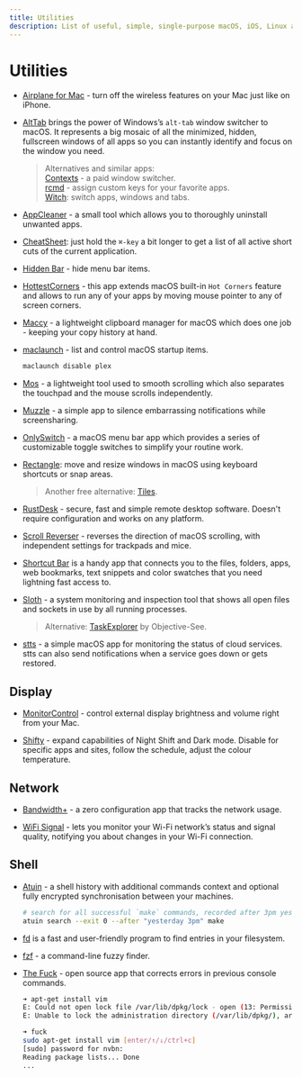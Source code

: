 ```yaml
---
title: Utilities
description: List of useful, simple, single-purpose macOS, iOS, Linux apps and tools for everyday problems and tasks.
---
```


# Utilities

- [Airplane for Mac](https://airplanemac.carrd.co/) - turn off the wireless features on your Mac just like on iPhone. <nobr className="v-align"><i className="ri-apple-line"></i> <i className="ri-open-source-line"></i></nobr>

- [AltTab](https://alt-tab-macos.netlify.app/) brings the power of Windows’s `alt-tab` window switcher to macOS. It represents a big mosaic of all the minimized, hidden, fullscreen windows of all apps so you can instantly identify and focus on the window you need. <nobr className="v-align"><i className="ri-apple-line"></i> <i className="ri-open-source-line"></i></nobr>
  > Alternatives and similar apps:  
    [Contexts](https://contexts.co/) - a paid window switcher.  
    [rcmd](https://lowtechguys.com/rcmd/) - assign custom keys for your favorite apps.  
    [Witch](https://manytricks.com/witch/): switch apps, windows and tabs.

- [AppCleaner](https://freemacsoft.net/appcleaner/) - a small tool which allows you to thoroughly uninstall unwanted apps. <nobr className="v-align"><i className="ri-apple-line"></i></nobr>

- [CheatSheet](https://www.mediaatelier.com/CheatSheet/): just hold the `⌘-key` a bit longer to get a list of all active short cuts of the current application. <nobr className="v-align"><i className="ri-apple-line"></i></nobr>

- [Hidden Bar](https://apps.apple.com/app/hidden-bar/id1452453066) - hide menu bar items. <nobr className="v-align"><i className="ri-apple-line"></i> <i className="ri-open-source-line"></i></nobr>

- [HottestCorners](https://bits.ee/hottestcorners/) - this app extends macOS built-in `Hot Corners` feature and allows to run any of your apps by moving mouse pointer to any of screen corners. <nobr className="v-align"><i className="ri-apple-line"></i></nobr>

- [Maccy](https://maccy.app/) - a lightweight clipboard manager for macOS which does one job - keeping your copy history at hand. <nobr className="v-align"><i className="ri-apple-line"></i> <i className="ri-open-source-line"></i></nobr>

- [maclaunch](https://github.com/hazcod/maclaunch) - list and control macOS startup items.
  ```bash
  maclaunch disable plex
  ```

- [Mos](https://mos.caldis.me/) - a lightweight tool used to smooth scrolling which also separates the touchpad and the mouse scrolls independently. <nobr className="v-align"><i className="ri-apple-line"></i> <i className="ri-open-source-line"></i></nobr>

- [Muzzle](https://muzzleapp.com/) - a simple app to silence embarrassing notifications while screensharing. <nobr className="v-align"><i className="ri-apple-line"></i></nobr>

- [OnlySwitch](https://github.com/jacklandrin/OnlySwitch) - a macOS menu bar app which provides a series of customizable toggle switches to simplify your routine work. <nobr className="v-align"><i className="ri-apple-line"></i> <i className="ri-open-source-line"></i></nobr>

- [Rectangle](https://rectangleapp.com/): move and resize windows in macOS using keyboard shortcuts or snap areas. <nobr className="v-align"><i className="ri-apple-line"></i> <i className="ri-open-source-line"></i></nobr>
  > Another free alternative: [Tiles](https://www.sempliva.com/tiles/). 

- [RustDesk](https://rustdesk.com/) - secure, fast and simple remote desktop software. Doesn't require configuration and works on any platform. <nobr className="v-align"><i className="ri-device-line"></i> <i className="ri-open-source-line"></i></nobr>

- [Scroll Reverser](https://pilotmoon.com/scrollreverser/) - reverses the direction of macOS scrolling, with independent settings for trackpads and mice. <nobr className="v-align"><i className="ri-apple-line"></i> <i className="ri-open-source-line"></i></nobr>

- [Shortcut Bar](https://fiplab.com/apps/shortcut-bar-for-mac) is a handy app that connects you to the files, folders, apps, web bookmarks, text snippets and color swatches that you need lightning fast access to. <nobr className="v-align"><i className="ri-apple-line"></i></nobr>

- [Sloth](https://sveinbjorn.org/sloth) - a system monitoring and inspection tool that shows all open files and sockets in use by all running processes. <nobr className="v-align"><i className="ri-apple-line"></i> <i className="ri-open-source-line"></i></nobr>
  > Alternative: [TaskExplorer](https://objective-see.org/products/taskexplorer.html) by Objective-See.

- [stts](https://github.com/inket/stts) - a simple macOS app for monitoring the status of cloud services. stts can also send notifications when a service goes down or gets restored. <nobr className="v-align"><i className="ri-apple-line"></i> <i className="ri-open-source-line"></i></nobr>

## Display

- [MonitorControl](https://github.com/MonitorControl/MonitorControl) - control external display brightness and volume right from your Mac. <nobr className="v-align"><i className="ri-apple-line"></i> <i className="ri-open-source-line"></i></nobr>

- [Shifty](https://shifty.natethompson.io/en/) - expand capabilities of Night Shift and Dark mode. Disable for specific apps and sites, follow the schedule, adjust the colour temperature. <nobr className="v-align"><i className="ri-apple-line"></i> <i className="ri-open-source-line"></i></nobr>

## Network

- [Bandwidth+](https://apps.apple.com/us/app/bandwidth/id490461369) - a zero configuration app that tracks the network usage. <nobr className="v-align"><i className="ri-apple-line"></i></nobr>

- [WiFi Signal](https://www.intuitibits.com/products/wifisignal/) - lets you monitor your Wi-Fi network’s status and signal quality, notifying you about changes in your Wi-Fi connection. <nobr className="v-align"><i className="ri-apple-line"></i> <i className="ri-money-dollar-circle-line"></i></nobr>

## Shell

- [Atuin](https://atuin.sh/) - a shell history with additional commands context and optional fully encrypted synchronisation between your machines.
  ```bash
  # search for all successful `make` commands, recorded after 3pm yesterday
  atuin search --exit 0 --after "yesterday 3pm" make
  ```

- [fd](https://github.com/sharkdp/fd) is a fast and user-friendly program to find entries in your filesystem.

- [fzf](https://github.com/junegunn/fzf) - a command-line fuzzy finder.

- [The Fuck](https://github.com/nvbn/thefuck) - open source app that corrects errors in previous console commands.
  ```bash
  ➜ apt-get install vim
  E: Could not open lock file /var/lib/dpkg/lock - open (13: Permission denied)
  E: Unable to lock the administration directory (/var/lib/dpkg/), are you root?

  ➜ fuck
  sudo apt-get install vim [enter/↑/↓/ctrl+c]
  [sudo] password for nvbn:
  Reading package lists... Done
  ...
  ```
